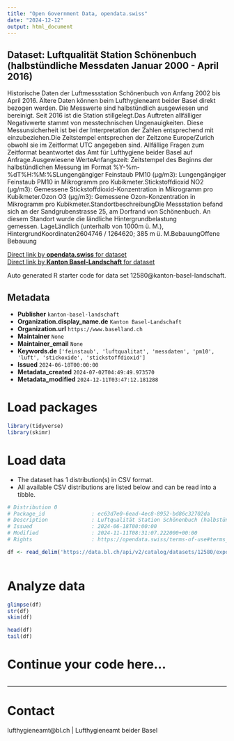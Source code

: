 ```yaml
---
title: "Open Government Data, opendata.swiss"
date: "2024-12-12"
output: html_document
---
```


## Dataset: Luftqualität Station Schönenbuch (halbstündliche Messdaten Januar 2000 - April 2016)

Historische Daten der Luftmessstation Schönenbuch von Anfang 2002 bis April 2016. Ältere Daten können beim Lufthygieneamt beider Basel direkt bezogen werden. Die Messwerte sind halbstündlich ausgewiesen und bereinigt. Seit 2016 ist die Station stillgelegt.Das Auftreten allfälliger Negativwerte stammt von messtechnischen Ungenauigkeiten. Diese Messunsicherheit ist bei der Interpretation der Zahlen entsprechend mit einzubeziehen.Die Zeitstempel entsprechen der Zeitzone Europe/Zurich obwohl sie im Zeitformat UTC angegeben sind. Allfällige Fragen zum Zeitformat beantwortet das Amt für Lufthygiene beider Basel auf Anfrage.Ausgewiesene WerteAnfangszeit: Zeitstempel des Beginns der halbstündlichen Messung im Format %Y-%m-%dT%H:%M:%SLungengängiger Feinstaub PM10 (µg/m3): Lungengängiger Feinstaub PM10 in Mikrogramm pro Kubikmeter.Stickstoffdioxid NO2 (µg/m3): Gemessene Stickstoffdioxid-Konzentration in Mikrogramm pro Kubikmeter.Ozon O3 (µg/m3): Gemessene Ozon-Konzentration in Mikrogramm pro Kubikmeter.StandortbeschreibungDie Messstation befand sich an der Sandgrubenstrasse 25, am Dorfrand von Schönenbuch. An diesem Standort wurde die ländliche Hintergrundbelastung gemessen. LageLändlich (unterhalb von 1000m ü. M.), HintergrundKoordinaten2604746 / 1264620; 385 m ü. M.BebauungOffene Bebauung

[Direct link by **opendata.swiss** for dataset](https://opendata.swiss/de/dataset/luftqualitat-station-schonenbuch-halbstundliche-messdaten-januar-2000-april-2016)<br>
[Direct link by **Kanton Basel-Landschaft** for dataset](https://data.bl.ch/explore/dataset/12580/)

Auto generated R starter code for data set 12580@kanton-basel-landschaft.

## Metadata

- **Publisher** `kanton-basel-landschaft`
- **Organization.display_name.de** `Kanton Basel-Landschaft`
- **Organization.url** `https://www.baselland.ch`
- **Maintainer** `None`
- **Maintainer_email** `None`
- **Keywords.de** `['feinstaub', 'luftqualitat', 'messdaten', 'pm10', 'luft', 'stickoxide', 'stickstoffdioxid']`
- **Issued** `2024-06-18T00:00:00`
- **Metadata_created** `2024-07-02T04:49:49.973570`
- **Metadata_modified** `2024-12-11T03:47:12.181288`


# Load packages

```r

library(tidyverse)
library(skimr)

```

# Load data

-   The dataset has 1 distribution(s) in CSV format.
-   All available CSV distributions are listed below and can be read into a tibble.

```r

# Distribution 0
# Package_id               : ec63d7e0-6ead-4ec8-8952-bd86c32702da
# Description              : Luftqualität Station Schönenbuch (halbstündliche Messdaten Januar 2000 - April 2016) (csv)
# Issued                   : 2024-06-18T00:00:00
# Modified                 : 2024-11-11T08:31:07.222000+00:00
# Rights                   : https://opendata.swiss/terms-of-use#terms_by

df <- read_delim('https://data.bl.ch/api/v2/catalog/datasets/12580/exports/csv?use_labels=true')



```

# Analyze data

```r

glimpse(df)
str(df)
skim(df)

head(df)
tail(df)

```

# Continue your code here...

```r

```

------------------------------------------------------------------------

# Contact

lufthygieneamt@bl.ch | Lufthygieneamt beider Basel
